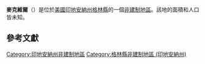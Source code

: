{{noteTA
|G1=USState
|G2=地名
|G3=Unit
}}
{{Infobox settlement
|official_name            = 麥克維爾
|native_name = McVille
|settlement_type          = [[非建制地區|非建制地區]]
|image_skyline            = 
|imagesize                = 
|pushpin_map              = USA Indiana
|pushpin_label            = 麥克維爾
|pushpin_label_position   = top
|pushpin_map_caption      = 麥克維爾在印地安納州的位置
|subdivision_type         = [[世界政區索引|國家]]
|subdivision_type1        = [[美国州份|州份]]
|subdivision_type2        = [[印地安納州行政区划|縣]]
|subdivision_name         = [[美国|美国]]
|subdivision_name1        = [[印地安納州|印地安納州]]
|subdivision_name2        = [[格林縣_(印地安納州)|格林縣]]
|elevation_ft             = 837
|elevation_m              = 255
|area_total_km2           = 
|area_total_sq_mi         = 
|area_land_km2            = 
|area_land_sq_mi          = 
|area_water_km2           = 
|area_water_sq_mi         = 
|population_as_of         = 2010
|population_footnotes     = 
|population_total         = 
|population_metro         = 
|population_density_km2   = auto
|population_density_sq_mi = auto
|timezone                 = [[北美东部时区|北美东部时区]]
|utc_offset               = -5
|coordinates              = {{coord|39|09|11|N|86|44|19|W|display=inline,title}}
| coor_pinpoint           = 
| coordinates_footnotes   = 
|timezone_DST             = EDT
|utc_offset_DST           = -4
|postal_code_type         = [[美國郵區編號|郵區編號]]
|postal_code              = 47459
|area_code                = {{link-en|电话区号812|Area code 812|812}}
|blank_name = [[地名信息系统|GNIS ID]]
|blank_info = 452063<ref name="GNIS">{{cite gnis|452063|McVille}}</ref>
}}
'''麥克維爾'''（{{lang-en|McVille}}）是位於[[美國|美國]][[印地安納州|印地安納州]][[格林縣_(印地安納州)|格林縣]]的一個[[非建制地區|非建制地區]]。該地的面積和人口皆未知。

== 參考文獻 ==
{{reflist}}

{{格林縣 (印地安納州)}}

{{DEFAULTSORT:McVille}}
[[Category:印地安納州非建制地區|Category:印地安納州非建制地區]]
[[Category:格林縣非建制地區_(印地安納州)|Category:格林縣非建制地區 (印地安納州)]]

{{Indiana-geo-stub}}